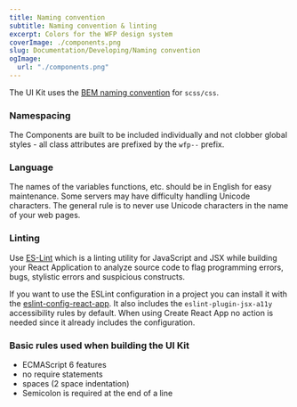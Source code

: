 ```yaml
---
title: Naming convention
subtitle: Naming convention & linting
excerpt: Colors for the WFP design system
coverImage: ./components.png
slug: Documentation/Developing/Naming convention
ogImage:
  url: "./components.png"
---
```


The UI Kit uses the [BEM naming convention](http://getbem.com/naming) for `scss/css`.

### Namespacing

The Components are built to be included individually and not clobber global
styles - all class attributes are prefixed by the `wfp--` prefix.

### Language

The names of the variables functions, etc. should be in English for easy maintenance. Some servers may have difficulty handling Unicode characters. The general rule is to never use Unicode characters in the name of your web pages.

### Linting

Use [ES-Lint](https://eslint.org) which is a linting utility for JavaScript and JSX while building your React
Application to analyze source code to flag programming errors, bugs, stylistic
errors and suspicious constructs.

If you want to use the ESLint configuration in a project you can install it
with the [eslint-config-react-app](https://www.npmjs.com/package/eslint-config-react-app). It also includes the `eslint-plugin-jsx-a11y` accessibility rules by default. When
using Create React App no action is needed since it already includes the configuration.

### Basic rules used when building the UI Kit

- ECMAScript 6 features
- no require statements
- spaces (2 space indentation)
- Semicolon is required at the end of a line
